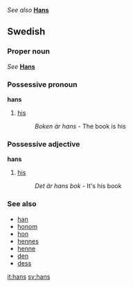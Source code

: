 ''See also'' '''[[Hans]]'''

== Swedish ==
=== Proper noun ===
''See'' '''[[Hans]]'''

=== Possessive pronoun ===
'''hans'''

#[[his]]
#:''Boken är hans'' - The book is his

=== Possessive adjective ===
'''hans'''

#[[his]]
#:''Det är hans bok'' - It's his book

=== See also ===
*[[han]]
*[[honom]]
*[[hon]]
*[[hennes]]
*[[henne]]
*[[den]]
*[[dess]]

[[it:hans]]
[[sv:hans]]